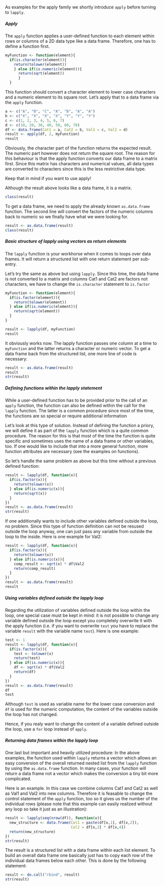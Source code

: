 <!---
Version: "2013-10-23"
Copyright (C) 2013 Thomas Nauss, GNU GPL (>=3)
-->

As examples for the apply family we shortly introduce `apply` before turning to
`lapply`.

##### Apply
The `apply` function applies a user-defined function to each element within rows
or columns of a 2D data type like a data frame. Therefore, one has to 
define a function first.
```r
myFunction <- function(element){
  if(is.character(element)){
    return(tolower(element))
    } else if(is.numeric(element)){
      return(sqrt(element))
      }
  }
```
This function should convert a character element to lower case characters and 
a numeric element to its square root. Let's apply that to  a data frame via 
the `apply` function.
```r
a <- c("A", "B", "C", "A", "B", "A", "A")
b <- c("X", "X", "X", "X", "Y", "Y", "Y")
c <- c(1, 2, 3, 4, 5, 6, 7)
d <- c(10, 20, 30, 40, 50, 60, 70)
df <- data.frame(Cat1 = a, Cat2 = b, Val1 = c, Val2 = d)
result <- apply(df, 2, myFunction)
result
```
Obviously, the character part of the function returns the expected result. The
numeric part however does not return the square root. The reason for this
behaviour is that the apply function converts our data frame to a matrix first.
Since this matrix has characters and numerical values, all data types are 
converted to characters since this is the less restrictive data type.

Keep that in mind if you want to use apply!

Although the result above looks like a data frame, it is a matrix.
```r
class(result)
```
To get a data frame, we need to apply the already known `as.data.frame` function.
The second line will convert the factors of the numeric columns back to numeric
so we finally have what we were looking for.
```r
result <- as.data.frame(result)
class(result)
```

##### Basic structure of lapply using vectors as return elements
The `lapply` function is your workhorse when it comes to loops over data frames.
It will return a structured list with one return statement per sub-entry.

Let's try the same as above but using `lapply`. Since this time, the data frame
is not converted to a matrix and columns Cat1 and Cat2 are factors not characters,
we have to change the `is.character` statement to `is.factor`
```r
myFunction <- function(element){
  if(is.factor(element)){
    return(tolower(element))
  } else if(is.numeric(element)){
    return(sqrt(element))
  }
}

result <- lapply(df, myFunction)
result
```
It obviously works now. The lapply function passes one column at a time to 
`myFunction` and the latter returns a character or numeric vector. 
To get a data frame back from the structured list, one more line of code is 
necessary:
```r
result <- as.data.frame(result)
result
str(result)
```

##### Defining functions within the lapply statement
While a user-defined function has to be provided prior to the call of an `apply` 
function, the function can also be defined within the call for the `lapply`
function. The latter is a common procedure since most of the time, the functions
are so special or require additional information

Let's look at this type of solution. Instead of defining the function a priory, we
will define it as part of the `lapply` function which is a quite common procedure.
The reason for this is that most of the time the function is quite specific and 
sometimes uses the name of a data frame or other variables, too. If one would 
like to include that into a more general function, more function attributes are
necessary (see the examples on functions).

So let's handle the same problem as above but this time without a previous 
defined function:
```r
result <- lapply(df, function(x){
  if(is.factor(x)){
    return(tolower(x))
  } else if(is.numeric(x)){
    return(sqrt(x))
  }
})
result <- as.data.frame(result)
str(result)
```

If one additionally wants to include other variables defined outside the loop,
no problem. Since this type of function definition can not be resused outside 
the loop anyway, one can just pass any variable from outside the loop to the 
inside. Here is one example for Val2:
```r
result <- lapply(df, function(x){
  if(is.factor(x)){
    return(tolower(x))
  } else if(is.numeric(x)){
    comp_result <- sqrt(x) * df$Val2
    return(comp_result)
  }
})
result <- as.data.frame(result)
result
```

##### Using variables defined outside the lapply loop
Regarding the utilization of variables defined outside the loop within the loop,
one special case must be kept in mind: it is not possible to change any variable
defined outside the loop except you completely overwrite it with the apply 
function (i.e. if you want to overwrite `test` you have to replace the variable
`result` with the variable name `test`). Here is one example:
```r
test <- 1
result <- lapply(df, function(x){
  if(is.factor(x)){
    test <- tolower(x)
    return(test)
  } else if(is.numeric(x)){
    df <- sqrt(x) * df$Val2
    return(df)
  }
})
result <- as.data.frame(result)
df
test
```
Although `test` is used as variable name for the lower case conversion and `df`
is used for the numeric computation, the content of the variables outside the 
loop has not changed.

Hence, if you realy want to change the content of a variable defined outside
the loop, use a `for` loop instead of `apply`.

##### Returning data frames within the lapply loop
One last but important and heavily utilized procedure: In the above examples, the
function used within `lapply` returns a vector which allows an easy conversion
of the overall returned nested list from the `lapply` function by using
the `as.data.frame` function. In many cases, your function will return a data 
frame not a vector which makes the conversion a tiny bit more complicated.

Here is an example. In this case we combine columns Cat1 and Cat2 as well as 
Val1 and Val2 into new columns. Therefore it is feasable to change the 
control statement of the `apply` function, too so it gives us the number of the
individual rows (please note that this example can easily realized without any
loop so take it just as an illustration):
```r
result <- lapply(seq(nrow(df)), function(x){
  new_structure <- data.frame(Col1 = paste(df[x,1], df[x,2]),
                              Col2 = df[x,3] * df[x,4])
  return(new_structure)
})
str(result)
```
The result is a structured list with a data frame within each list element. To
build an overall data frame one basically just has to copy each row of the 
individual data frames below each other. This is done by the following statement:
```r
result <- do.call("rbind", result)
str(result)
```
